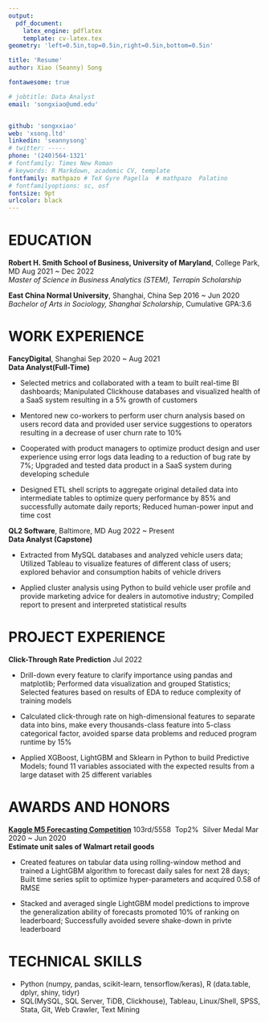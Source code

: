 ```yaml
---
output: 
  pdf_document:
    latex_engine: pdflatex
    template: cv-latex.tex
geometry: 'left=0.5in,top=0.5in,right=0.5in,bottom=0.5in'

title: 'Resume'
author: Xiao (Seanny) Song

fontawesome: true

# jobtitle: Data Analyst
email: 'songxiao@umd.edu'


github: 'songxxiao'
web: 'xsong.ltd'
linkedin: 'seannysong'
# twitter: -----
phone: '(240)564-1321'
# fontfamily: Times New Roman
# keywords: R Markdown, academic CV, template
fontfamily: mathpazo # TeX Gyre Pagella  # mathpazo  Palatino
# fontfamilyoptions: sc, osf
fontsize: 9pt
urlcolor: black
---
```


# EDUCATION


**Robert H. Smith School of Business, University of Maryland**, College Park, MD \hfill Aug 2021 ~ Dec 2022  
*Master of Science in Business Analytics (STEM), Terrapin Scholarship*

**East China Normal University**, Shanghai, China \hfill Sep 2016 ~ Jun 2020  
*Bachelor of Arts in Sociology, Shanghai Scholarship*, Cumulative GPA:3.6

# WORK EXPERIENCE

**FancyDigital**, Shanghai \hfill Sep 2020 ~ Aug 2021    
**Data Analyst(Full-Time)**

+ Selected metrics and collaborated with a team to built real-time BI dashboards; Manipulated Clickhouse databases and visualized health of a SaaS system resulting in a 5% growth of customers

+ Mentored new co-workers to perform user churn analysis based on users record data and provided user service suggestions to operators resulting in a decrease of user churn rate to 10%

+ Cooperated with product managers to optimize product design and user experience using error logs data leading to a reduction of bug rate by 7%; Upgraded and tested data product in a SaaS system during developing schedule

+  Designed ETL shell scripts to aggregate original detailed data into intermediate tables to optimize query performance by 85% and successfully automate daily reports; Reduced human-power input and time cost

**QL2 Software**, Baltimore, MD \hfill Aug 2022 ~ Present  
**Data Analyst (Capstone)**

+  Extracted from MySQL databases and analyzed vehicle users data; Utilized Tableau to visualize features of different class of users; explored behavior and consumption habits of vehicle drivers

+ Applied cluster analysis using Python to build vehicle user profile and provide marketing advice for dealers in automotive industry; Compiled report to present and interpreted statistical results

<!---
+ Use distributed OLAP databases such as Apache Doris/TiDB/Clickhouse to write BI data dashboards. Use a variety of visualization methods to show usage and revenue of system. Count consumption of advertising in multiple dimensions, such as time and user dimensions
--->
# PROJECT EXPERIENCE

**Click-Through Rate Prediction** \hfill Jul 2022

+ Drill-down every feature to clarify importance using pandas and matplotlib; Performed data visualization and grouped Statistics; Selected features based on results of EDA to reduce complexity of training models

+ Calculated click-through rate on high-dimensional features to separate data into bins, make every thousands-class feature into 5-class categorical factor, avoided sparse data problems and reduced program runtime by 15%

+ Applied XGBoost, LightGBM and Sklearn in Python to build Predictive Models; found 11 variables associated with the expected results from a large dataset with 25 different variables

<!---
**Legal Provision Machine Learning** \hfill Dec 2021  

+ Preformed word frequency method and several NLP methods to construct feature matrix and trained a 5 folds cross validation to classify legal text's category and obtained improvement of accuracy to 0.8 

+ Using reverse-translation method to add 25% noise to the dataset and augment sample size, made models more generalize on unknown samples, increased test accuracy by 5%

**iResearch Consulting**, Shanghai \hfill Jul. 2019 - Sep. 2019    
**Data Analyst Internship**
+ Applied cluster analysis method to develop vehicle user profile and provide marketing advice for customers in automotive industry


+ Compiled consulting reports based on data analysis according to user portraits to help automobile manufacturers establish product positioning for target users
--->

# AWARDS AND HONORS

[**Kaggle M5 Forecasting Competition**](https://www.kaggle.com/c/m5-forecasting-accuracy) \qquad 103rd/5558 \ Top2% \ Silver Medal \hfill Mar 2020 ~ Jun 2020    
**Estimate unit sales of Walmart retail goods**  

+ Created features on tabular data using rolling-window method and trained a LightGBM algorithm to forecast daily sales for next 28 days; Built time series split to optimize hyper-parameters and acquired 0.58 of RMSE

+ Stacked and averaged single LightGBM model predictions to improve the generalization ability of forecasts promoted 10% of ranking on leaderboard; Successfully avoided severe shake-down in privte leaderboard


<!---
**Kaggle** [**M5 Forecasting - Uncertainty**](https://www.kaggle.com/c/m5-forecasting-uncertainty) \qquad 18th/909 \ Top2% \ Silver Medal  \hfill 2020  
*Estimate  uncertainty distribution of Walmart unit sales*   
--->

# TECHNICAL SKILLS

+ Python (numpy, pandas, scikit-learn, tensorflow/keras), R (data.table, dplyr, shiny, tidyr)
+ SQL(MySQL, SQL Server, TiDB, Clickhouse), Tableau, Linux/Shell, SPSS, Stata, Git, Web Crawler, Text Mining



<!---
+ **Database / Data Warehouse** Good at writing and optimization of sql commands based on MySQL, SQL Server, etc. Familiar with advanced methods such as window functions

+ **Data Analytics & Statistics** Familiar with data manipulation and statistical analysis based on Python and R language, including use of software packages such as `numpy`, `pandas` and `data.table`, `tidyverse`

+ **Machine Learning** Familiar with  ory and application of traditional machine learning methods, including cross-validation training and parameter adjustment based on `sklearn`'s Logistic Regression, SVM, Xgboost and or models

+ **Data visualization** Proficient in using Tableau, `ggplot2`, `plotly` and or software packages to visualize discrete data and continuous data, and be good at making dashboards based on business logic

+ **Web Crawler**  Familiar with  basic knowledge of html/css/json, can use Selenium, bs4 and or tools in Python to crawl data presented in  webpage and write it into  database for storage

+ **Other Skills**  

Python (NumPy, Pandas, Scikit-learn, Keras, Flask), Tableau, 
SQL(MySQL, SQL Server, TiDB, Clickhouse), Linux/Shell, SPSS, Stata, Git, \LaTeX, HTML/CSS

<!---

**Data Analytics**  
Familiar with  principle and implementation of statistical analysis in R language, able to use `tidyverse`, `data.table` for data cleaning.  
Understand R language statistical analysis, derivation and implementation of LR, RNN, generalized linear model, K-means and or methods.  
Familiar with Python `pandas` library for manipulation of tabular data, `numpy` library for numerical operations.

**Data visualization**  
Familiar with R language `ggplot2`, Python `seaborn` `plotnine` library.

**Machine Learning**  
Understand  principles and implementation of Xgboost, LightGBM and or high-performance algorithms.  
Familiar with  implementation of various algorithms of Python `sklearn` library, including supervised learning and unsupervised learning.  
Understand  principles and implementation of natural language processing using `keras` deep learning framework.

**Big Data**  
Understand how to use R language `sparklyr` and or tools to connect and operate Hadoop and Spark clusters

**Standard Examination**  
TOEFL \quad 103 \ *Reading* 29 *Listening* 27 *Speaking* 21 *Writing* 26  
GRE \quad *Verbal*  154 *Quantity* 167 *Writing* 3.5

SQL, SPSS, Stata, Git, \LaTeX, MS Office, HTML/CSS
--->



















